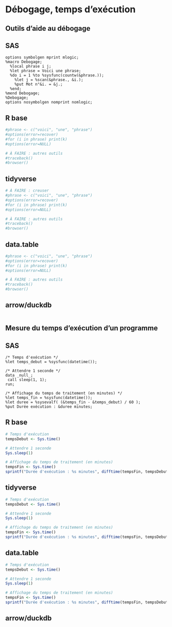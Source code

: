 # Débogage, temps d'exécution

## Outils d'aide au débogage 
::: {.panel-tabset group="language"}

## SAS {.unnumbered .unlisted}
``` sas
options symbolgen mprint mlogic;
%macro Debogage;
  %local phrase i j;
  %let phrase = Voici une phrase;
  %do i = 1 %to %sysfunc(countw(&phrase.));
    %let j = %scan(&phrase., &i.);
	%put Mot n°&i. = &j.;
  %end;
%mend Debogage;
%Debogage;
options nosymbolgen nomprint nomlogic;
```

## R base {.unnumbered .unlisted}
```r
#phrase <- c("voici", "une", "phrase")
#options(error=recover)
#for (i in phrase) print(k)
#options(error=NULL)

# À FAIRE : autres outils
#traceback()
#browser()
```

## tidyverse {.unnumbered .unlisted}
```r
# À FAIRE : creuser
#phrase <- c("voici", "une", "phrase")
#options(error=recover)
#for (i in phrase) print(k)
#options(error=NULL)

# À FAIRE : autres outils
#traceback()
#browser()
```

## data.table {.unnumbered .unlisted}
```r
#phrase <- c("voici", "une", "phrase")
#options(error=recover)
#for (i in phrase) print(k)
#options(error=NULL)

# À FAIRE : autres outils
#traceback()
#browser()
```

## arrow/duckdb {.unnumbered .unlisted}
```r

```

:::

## Mesure du temps d'exécution d'un programme 
::: {.panel-tabset group="language"}

## SAS {.unnumbered .unlisted}
``` sas
/* Temps d'exécution */
%let temps_debut = %sysfunc(datetime());

/* Attendre 1 seconde */
data _null_;
 call sleep(1, 1);
run;

/* Affichage du temps de traitement (en minutes) */
%let temps_fin = %sysfunc(datetime());
%let duree = %sysevalf( (&temps_fin - &temps_debut) / 60 );
%put Durée exécution : &duree minutes;
```

## R base {.unnumbered .unlisted}
```r
# Temps d'exécution
tempsDebut <- Sys.time()

# Attendre 1 seconde
Sys.sleep(1)

# Affichage du temps de traitement (en minutes)
tempsFin <- Sys.time()
sprintf("Durée d'exécution : %s minutes", difftime(tempsFin, tempsDebut, units = "mins"))

```

## tidyverse {.unnumbered .unlisted}
```r
# Temps d'exécution
tempsDebut <- Sys.time()

# Attendre 1 seconde
Sys.sleep(1)

# Affichage du temps de traitement (en minutes)
tempsFin <- Sys.time()
sprintf("Durée d'exécution : %s minutes", difftime(tempsFin, tempsDebut, units = "mins"))
```

## data.table {.unnumbered .unlisted}
```r
# Temps d'exécution
tempsDebut <- Sys.time()

# Attendre 1 seconde
Sys.sleep(1)

# Affichage du temps de traitement (en minutes)
tempsFin <- Sys.time()
sprintf("Durée d'exécution : %s minutes", difftime(tempsFin, tempsDebut, units = "mins"))
```

## arrow/duckdb {.unnumbered .unlisted}
```r

```

:::